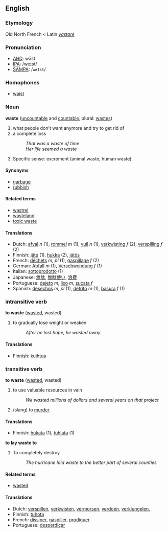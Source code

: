 ==English==
===Etymology===
Old North French < Latin ''[[vastare]]''
===Pronunciation===
*[[w:AHD|AHD]]: wāst
*[[w:IPA|IPA]]: /weɪst/
*[[w:SAMPA|SAMPA]]: /<tt>weIst</tt>/

===Homophones===
*[[waist]]

===Noun===
'''waste''' ([[uncountable]] and [[countable]], plural: [[wastes]])

# what people don't want anymore and try to get rid of
# a complete loss
#: ''That was a waste of time''
#: ''Her life seemed a waste''
# Specific sense: excrement (animal waste, human waste)

====Synonyms====
*[[garbage]]
*[[rubbish]]

====Related terms====
*[[wastrel]]
*[[wasteland]]
*[[toxic waste]]

====Translations====
*Dutch: [[afval]] ''n'' (1), [[rommel]] ''m'' (1), [[vuil]] ''n'' (1), [[verkwisting]] ''f'' (2), [[verspilling]] ''f'' (2)
*Finnish: [[jäte]] (1), [[hukka]] (2), [[jätös]]
*French: [[déchets]] ''m, pl'' (1), [[gaspillage]] ''f'' (2)
*German: [[Abfall]] ''m'' (1), [[Verschwendung]] ''f'' (1)
*Italian: [[sottoprodotto]] (1)
*Japanese: [[無駄]], [[無駄使い]], [[浪費]]
*Portuguese: [[dejeto]] ''m'', [[lixo]] ''m'', [[sucata]] ''f''
*Spanish: [[desechos]] ''m, pl'' (1), [[detrito]] ''m'' (1), [[basura]] ''f'' (1)

=== intransitive verb ===
'''to waste''' ([[wasted]], wasted)

# to gradually lose weight or weaken
#: ''After he lost hope, he wasted away.''

====Translations====
*Finnish: [[kuihtua]]

=== transitive verb ===
'''to waste''' ([[wasted]], wasted)

# to use valuable resources in vain
#: ''We wasted millions of dollars and several years on that project''
# (slang) to [[murder]].

====Translations====
*Finnish: [[hukata]] (1), [[tuhlata]] (1)

'''to lay waste to'''

# To completely destroy
#: ''The hurricane laid waste to the better part of several counties''

====Related terms====
*[[wasted]]

====Translations====
*Dutch: [[verspillen]], [[verkwisten]], [[vermorsen]], [[verdoen]], [[verklungelen]], 
*Finnish: [[tuhota]]
*French: [[dissiper]], [[gaspiller]], [[prodiguer]]
*Portuguese: [[desperdiçar]]